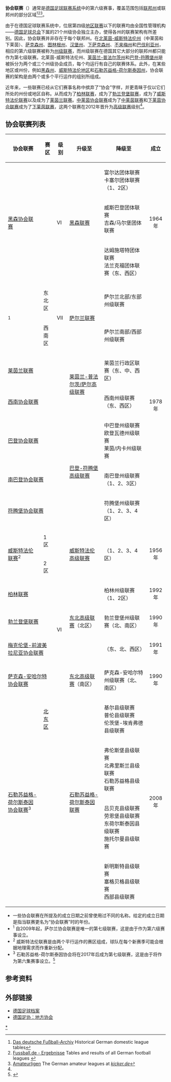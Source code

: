 {{Infobox football league
|name           = 协会联赛
|image          = [[File:Karte-DFB-Regionalverbände.png|175px]]
|country        = {{flag|Germany}}
|state          = 
|region         = 
|confed         = 
|founded        = 
|teams          = 
|leagues        = 20
|promotion      = 
|relegation     = 
|levels         = [[德國足球聯賽系統|第6、7级]]
|website        = 
|current        = 
}}
'''协会联赛'''（{{lang|de|'''Verbandsliga'''}}）通常是[[德国足球联赛系统|德国足球联赛系统]]中的第六级赛事，覆盖范围包括[[联邦州_(德国)|联邦州]]或联邦州的部分区域<ref>[http://www.f-archiv.de/ Das deutsche Fußball-Archiv] {{Wayback|url=http://www.f-archiv.de/ |date=20190905105639 }} Historical German domestic league tables</ref><ref name="Fussballde" >[http://www.fussball.de/fussball-ergebnisse-die-top-ligen-bei-fussball-de/id_45692854/index Fussball.de - Ergebnisse] Tables and results of all German football leagues {{wayback|url=http://www.fussball.de/fussball-ergebnisse-die-top-ligen-bei-fussball-de/id_45692854/index |date=20111207123137 }}</ref><ref>[http://www.kicker.de/news/fussball/amateure/amateurligen.html Amateurligen] {{Wayback|url=http://www.kicker.de/news/fussball/amateure/amateurligen.html |date=20161013213453 }} The German amateur leagues at ''[[踢球者|kicker.de]]''</ref>。

由于在德国足球联赛系统中，位居第四级[[地区联赛|地区联赛]]以下的联赛均由全国性管理机构——[[德国足球总会|德国足球总会]]下属的21个州级协会独立主办，使得各州的联赛架构有所差别。因此，协会联赛并非存在于每个联邦州。在[[北莱茵-威斯特法伦州|北莱茵-威斯特法伦州]]（中莱茵和下莱茵）、[[萨克森州|萨克森州]]、[[图林根州|图林根州]]、[[汉堡州|汉堡州]]、[[下萨克森州|下萨克森州]]、[[不来梅州|不来梅州]]和[[巴伐利亚州|巴伐利亚州]]，相应的第六级联赛被称为[[德国足球州级联赛|州级联赛]]，而州级联赛在德国其它大部分的联邦州都只能作为第七级联赛。北莱茵-威斯特法伦州、[[莱茵兰-普法尔茨州|莱茵兰-普法尔茨州]]和[[巴登-符腾堡州|巴登-符腾堡州]]是被拆分为两个或三个州级协会成员，每个均运行有自己的联赛体系。此外，在某些地区或州份，例如[[黑森州|黑森州]]、[[威斯特法伦|威斯特法伦地区]]和[[石勒苏益格-荷尔斯泰因州|石勒苏益格-荷尔斯泰因州]]，协会联赛的架构是由两个或多个平行运作的组别所组成。

近年来，一些联赛已经从它们赛事名称中摈弃了“协会”字样，并更青睐于仅以它们所处的州份或地区自称。{{link-de|柏林足球协会联赛|Verbandsliga Berlin|柏林协会联赛}}从而成为了[[柏林足球联赛|柏林联赛]]，{{link-de|勃兰登堡协会联赛|Verbandsliga Brandenburg}}成为了[[勃兰登堡足球联赛|勃兰登堡联赛]]，{{link-de|威斯特法伦足球协会联赛|Verbandsliga Westfalen|威斯特法伦协会联赛}}成为了[[威斯特法伦足球联赛|威斯特法伦联赛]]以及{{link-de|莱茵兰足球协会联赛|Verbandsliga Rheinland|莱茵兰协会联赛}}成为了[[莱茵兰足球联赛|莱茵兰联赛]]。[[中莱茵足球协会联赛|中莱茵协会联赛]]成为了[[中莱茵足球联赛|中莱茵联赛]]和[[下莱茵足球协会联赛|下莱茵协会联赛]]成为了[[下莱茵足球高级联赛|下莱茵联赛]]，这两个联赛在2012年晋升为[[德国足球高级联赛|高级联赛]]级别<ref name="Fussballde" />。

==协会联赛列表==
{| class="wikitable"
|-
! 协会联赛
! 赛区
! 级别
! 升级至
! 降级至
! 成立
|-
| rowspan=3|[[黑森足球协会联赛|黑森协会联赛]]
| {{link-en|黑森北部足球协会联赛|Verbandsliga Hessen-Nord|北区}}
| rowspan=3|VI
| rowspan=3|[[黑森足球联赛|黑森联赛]]
| 富尔达团体联赛<br>卡塞尔团体联赛（1、2区）
| align="center" rowspan=3| 1964年
|- 
| {{link-en|黑森中部足球协会联赛|Verbandsliga Hessen-Mitte|中区}}
| 威斯巴登团体联赛<br>吉森/马尔堡团体联赛
|-
| {{link-en|黑森南部足球协会联赛|Verbandsliga Hessen-Süd|南区}}
| 达姆施塔特团体联赛<br>法兰克福团体联赛（东、西区）
|-
| rowspan=2|{{link-en|萨尔兰足球协会联赛|Verbandsliga Saarland|萨尔兰协会联赛}}<sup>1</sup>
| 东北区
| rowspan=2|VII
| rowspan=2|[[萨尔兰足球联赛|萨尔兰联赛]]
| 萨尔兰北部/东部州级联赛
| align="center" rowspan=7| 1978年
|-
| 西南区
| 萨尔兰南部/西部州级联赛
|-
| colspan=2|[[莱茵兰足球联赛|莱茵兰联赛]]
| rowspan=15|VI
| rowspan=2|[[莱茵兰-普法尔茨/萨尔足球高级联赛|莱茵兰-普法尔茨/萨尔高级联赛]]
| 莱茵兰行政区联赛（东、中、西区）
|-
| colspan=2|[[西南足球协会联赛|西南协会联赛]]
| 西南州级联赛（东、西区）
|-
| colspan=2|[[巴登足球协会联赛|巴登协会联赛]]
| rowspan=3|[[巴登-符腾堡足球高级联赛|巴登-符腾堡高级联赛]]
| 中巴登州级联赛<br>欧登瓦德州级联赛<br>莱茵/内卡州级联赛
|-
| colspan=2|[[南巴登足球协会联赛|南巴登协会联赛]]
| 南巴登州级联赛（1、2、3区）
|-
| colspan=2|[[符腾堡足球协会联赛|符腾堡协会联赛]]
| 符腾堡州级联赛（1、2、3、4区）
|-
| rowspan=2|[[威斯特法伦足球联赛|威斯特法伦联赛]]<sup>2</sup>
| 1区
| rowspan=2|[[威斯特法伦足球高级联赛|威斯特法伦高级联赛]]
| rowspan=2|{{link-de|威斯特法伦足球州级联赛|Fußball-Landesliga Westfalen|威斯特法伦州级联赛}}（1、2、3、4区）
| align="center" rowspan=2| 1956年
|-
|2区
|-
| colspan=2|[[柏林足球联赛|柏林联赛]]
| rowspan=3|[[德国足球东北高级联赛|东北高级联赛]]（北区）
| 柏林州级联赛（1、2区）
| align="center"| 1992年
|-
| colspan=2|[[勃兰登堡足球联赛|勃兰登堡联赛]]
| 勃兰登堡州级联赛（北、南区）
| align="center"| 1990年
|-
| colspan=2|[[梅克伦堡-前波美拉尼亚足球协会联赛|梅克伦堡-前波美拉尼亚协会联赛]]
| {{link-de|梅克伦堡-前波美拉尼亚足球州级联赛|Fußball-Landesliga Mecklenburg-Vorpommern|梅克伦堡-前波美拉尼亚州级联赛}}（东、北、西区）
| align="center"| 1991年
|-
| colspan=2|[[萨克森-安哈尔特足球协会联赛|萨克森-安哈尔特协会联赛]]
| [[德国足球东北高级联赛|东北高级联赛]]（南区）
| 萨克森-安哈尔特州级联赛（北、南区）
| align="center"| 1990年
|-
| rowspan=4|[[石勒苏益格-荷尔斯泰因足球协会联赛|石勒苏益格-荷尔斯泰因协会联赛]]<sup>3</sup>
| [[石勒苏益格-荷尔斯泰因北东区足球协会联赛|北东区]]
| rowspan=4|[[石勒苏益格-荷尔斯泰因足球联赛|石勒苏益格-荷尔斯泰因联赛]]
| 基尔县级联赛<br>普伦县级联赛<br>伦茨堡-埃肯弗德县级联赛
| align="center" rowspan=4| 2008年
|-
| {{link-en|石勒苏益格-荷尔斯泰因北西区足球协会联赛|Verbandsliga Schleswig-Holstein-Nord-West|北西区}}
| 弗伦斯堡县级联赛<br>北弗里斯兰县级联赛<br>石勒苏益格县级联赛
|-
| {{link-en|石勒苏益格-荷尔斯泰因南东区足球协会联赛|Verbandsliga Schleswig-Holstein-Süd-Ost|南东区}}
| 吕贝克县级联赛<br>劳恩堡县级联赛<br>东荷尔斯泰因县级联赛<br>施托尔曼县级联赛
|-
| {{link-en|石勒苏益格-荷尔斯泰因南西区足球协会联赛|Verbandsliga Schleswig-Holstein-Süd-West|南西区}}
| 新明斯特县级联赛<br>塞格贝格县级联赛<br>西部县级联赛
|}

* 一些协会联赛在所提及的成立日期之前曾使用过不同的名称。给定的成立日期是指当联赛更名为“协会联赛”时的年份。
*<sup>1</sup> 自2009年起，萨尔兰协会联赛是唯一的第七级联赛，这是由于{{link-de|萨尔兰联赛|Fußball-Saarlandliga}}作为第六级赛事设立。
*<sup>2</sup> 威斯特法伦联赛是由两个平行运作的赛区组成，球队在每个新赛季可能会根据地理需求而作重新分配。
*<sup>3</sup> 石勒苏益格-荷尔斯泰因协会将在2017年后成为第七级联赛，这是由于{{link-en|石勒苏益格-荷尔斯泰因州级联赛|Landesliga Schleswig-Holstein}}将作为第六集赛事设立。<ref>{{cite news|title=Neue Ligenstruktur und Verjüngung|trans-title=New league structure and rejuvenation|url=http://www.fupa.net/berichte/neue-ligenstruktur-und-verjuengung-464722.html|work=fupa.net|date=31 May 2016|accessdate=2016-10-14|archive-date=2016-10-20|archive-url=https://web.archive.org/web/20161020063738/http://www.fupa.net/berichte/neue-ligenstruktur-und-verjuengung-464722.html|dead-url=no}}</ref>

==参考资料==
{{reflist}}

==外部链接==
* [http://www.f-archiv.de/ 德国足球档案] {{Wayback|url=http://www.f-archiv.de/ |date=20190905105639 }} 
* [http://www.dfb.de/verbandsstruktur/landes-regionalverbaende/ 德国足协：地方协会] {{Wayback|url=http://www.dfb.de/verbandsstruktur/landes-regionalverbaende/ |date=20161013113713 }}

{{德國足球}}

[[Category:德国足球协会联赛|*]]
